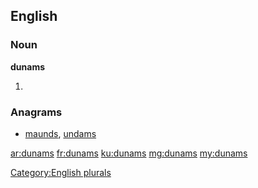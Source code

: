 ==English==

===Noun===
'''dunams'''

# {{plural of|dunam}}

===Anagrams===
* [[maunds#English|maunds]], [[undams#English|undams]]

[[Category:English plurals]]

[[ar:dunams]]
[[fr:dunams]]
[[ku:dunams]]
[[mg:dunams]]
[[my:dunams]]